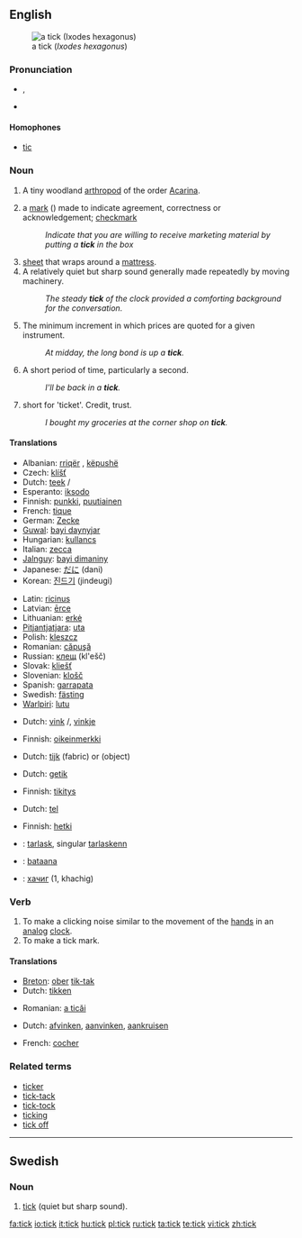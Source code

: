 {{wikipedia|Tick (disambiguation)|tick}}
==English==

[[Image:Tick_2_%28aka%29.jpg|thumb|a tick (''Ixodes hexagonus'')]]

===Pronunciation===
* {{IPA|/tɪk/}}, {{SAMPA|/tIk/}}
* {{audio|en-us-tick.ogg|Audio (US)}}
*: {{rhymes|ɪk}}

====Homophones====
* [[tic]]

===Noun===
{{en-noun}}

# {{context|fauna}} A tiny woodland [[arthropod]] of the order [[Acarina]].
# {{UK}} a [[mark]] ({{unicode|✓}}) made to indicate agreement, correctness or acknowledgement; [[checkmark]]
#: ''Indicate that you are willing to receive marketing material by putting a '''tick''' in the box''
# [[sheet]] that wraps around a [[mattress]].
# A relatively quiet but sharp sound generally made repeatedly by moving machinery.
#: ''The steady '''tick''' of the clock provided a comforting background for the conversation.''
# {{trading}} The minimum increment in which prices are quoted for a given instrument.
#: ''At midday, the long bond is up a '''tick'''.''
# {{colloquial}} A short period of time, particularly a second.
#: ''I'll be back in a '''tick'''.''
# {{context|UK|colloquial}} short for 'ticket'. Credit, trust.
#: ''I bought my groceries at the corner shop on '''tick'''.''

====Translations====
{{trans-top|arthropod}}
* Albanian: [[rriqër]] {{m}}, [[këpushë]] {{f}}
* Czech: [[klíšť]] {{m}}
* Dutch: [[teek]] {{f}}/{{m}}
* Esperanto: [[iksodo]]
* Finnish: [[punkki]], [[puutiainen]]
* French: [[tique]] {{f}}
* German: [[Zecke]] {{f}}
* [[Guwal]]: [[bayi daynyjar]]
* Hungarian: [[kullancs]]
* Italian: [[zecca]] {{f}}
* [[Jalnguy]]: [[bayi dimaniny]]
* Japanese: [[だに]] (dani)
* Korean: [[진드기]] (jindeugi)
{{trans-mid}}
* Latin: [[ricinus]] {{m}}
* Latvian: [[ērce]] {{m}}
* Lithuanian: [[erkė]] {{m}}
* [[Pitjantjatjara]]: [[uta]]
* Polish: [[kleszcz]] {{m}}
* Romanian: [[căpuşă]] {{f}}
* Russian: [[клещ]] (kl'ešč) {{m}}
* Slovak: [[kliešť]] {{m}}
* Slovenian: [[klošč]] {{m}}
* Spanish: [[garrapata]] {{f}}
* Swedish: [[fästing]] {{c}}
* [[Warlpiri]]: [[lutu]]
{{trans-bottom}}

{{trans-top|checkmark}}
* Dutch: [[vink]] {{f}}/{{m}}, [[vinkje]] {{n}}
{{trans-mid}}
* Finnish: [[oikeinmerkki]]
{{trans-bottom}}

{{trans-top|sheet around a mattress}}
* Dutch: [[tijk]] {{n}} (fabric) or {{m}} (object)
{{trans-mid}}
{{trans-bottom}}

{{trans-top|quiet but sharp sound}}
* Dutch: [[getik]] {{n}}
{{trans-mid}}
* Finnish: [[tikitys]]
{{trans-bottom}}

{{trans-top|minimum increment}}
{{trans-mid}}
{{trans-bottom}}

{{trans-top|short period of time}}
* Dutch: [[tel]] {{m}}
{{trans-mid}}
* Finnish: [[hetki]]
{{trans-bottom}}

{{checktrans}}
* {{ttbc|Breton}}: [[tarlask]], singular [[tarlaskenn]] {{f}}
* {{ttbc|Isthmus Zapotec}}: [[bataana]]
* {{ttbc|Mongolian}}: [[хачиг]] (1, khachig)

===Verb===
{{en-verb}}

# To make a clicking noise similar to the movement of the [[hand]]s in an [[analog]] [[clock]].
# To make a tick mark.

====Translations====
{{trans-top|make a clicking noise}}
* [[Breton]]: [[ober]] [[tik-tak]]
* Dutch: [[tikken]]
{{trans-mid}}
* Romanian: [[a ticăi]]
{{trans-bottom}}

{{trans-top|make a tick mark}}
* Dutch: [[afvinken]], [[aanvinken]], [[aankruisen]]
{{trans-mid}}
* French: [[cocher]]
{{trans-bottom}}

===Related terms===
* [[ticker]]
* [[tick-tack]]
* [[tick-tock]]
* [[ticking]]
* [[tick off]]

----

==Swedish==

===Noun===
{{infl|sv|noun|g=n}}
{{sv-noun-irreg-n}}

# [[tick#English|tick]] (quiet but sharp sound).

[[fa:tick]]
[[io:tick]]
[[it:tick]]
[[hu:tick]]
[[pl:tick]]
[[ru:tick]]
[[ta:tick]]
[[te:tick]]
[[vi:tick]]
[[zh:tick]]